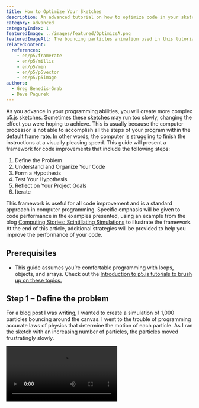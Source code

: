 ```yaml
---
title: How to Optimize Your Sketches
description: An advanced tutorial on how to optimize code in your sketches to run more efficiently.
category: advanced
categoryIndex: 1
featuredImage: ../images/featured/OptimizeA.png
featuredImageAlt: The bouncing particles animation used in this tutorial displays orange circles bouncing around a dark canvas.
relatedContent:
  references:
    - en/p5/framerate
    - en/p5/millis
    - en/p5/min
    - en/p5/p5vector
    - en/p5/p5image
authors:
  - Greg Benedis-Grab
  - Dave Pagurek
---
```



As you advance in your programming abilities, you will create more complex p5.js sketches. Sometimes these sketches may run too slowly, changing the effect you were hoping to achieve. This is usually because the computer processor is not able to accomplish all the steps of your program within the default frame rate. In other words, the computer is struggling to finish the instructions at a visually pleasing speed. This guide will present a framework for code improvements that include the following steps:

1. Define the Problem
2. Understand and Organize Your Code
3. Form a Hypothesis
4. Test Your Hypothesis
5. Reflect on Your Project Goals
6. Iterate

This framework is useful for all code improvement and is a standard approach in computer programming. Specific emphasis will be given to code performance in the examples presented, using an example from the blog [Computing Stories: Scintillating Simulations](https://gbenedis.medium.com/computing-stories-scintillating-simulations-4dad3c480cd4) to illustrate the framework. At the end of this article, additional strategies will be provided to help you improve the performance of your code.


## Prerequisites

- This guide assumes you’re comfortable programming with loops, objects, and arrays. Check out the [Introduction to p5.js tutorials to brush up on these topics.](/tutorials)


## Step 1 – Define the problem

For a blog post I was writing, I wanted to create a simulation of 1,000 particles bouncing around the canvas. I went to the trouble of programming accurate laws of physics that determine the motion of each particle. As I ran the sketch with an increasing number of particles, the particles moved frustratingly slowly.

<Video src="/videos/tutorials/slow-no-fr.mp4" alt="A 2D animation of particles bouncing on the canvas." />

The problem is that the animation runs too slowly. I wanted to speed up the simulation to improve the visual experience for the viewer. This guide is designed to help you address any situation where you want your code to run more quickly. We will use my example to illustrate the steps involved. If you like, you can view the final blog post: [Scintillating Simulations](https://gbenedis.medium.com/computing-stories-scintillating-simulations-4dad3c480cd4).


## Step 2 – Understand and organize your code

After you have defined the problem, take a step back and reflect on your program. 

- As a first step, you will need to understand what each part of your code does. I often reorganize my code as I go through this process. Improving your code in this way is called [*refactoring*](https://www.geeksforgeeks.org/refactoring-introduction-and-its-techniques/).
- Adding [comments](https://developer.mozilla.org/en-US/docs/MDN/Writing_guidelines/Writing_style_guide/Code_style_guide/JavaScript#comments) is also a great idea, as they can help remind you of your thinking. Comments can be short for small clarifications or long for explaining bigger ideas.
- In this step, I moved the `Particle` class definition into a separate file named `particle.js`. Here is an overview of the class methods that I developed.

```js
class Particle {
  constructor(pos, v, r, h, s) {
    // Code that creates and initializes object.
  }

  collide(p) {
    // Code that handles a single collision with another
    // particle p using a collision algorithm based on
    // Newtonian Mechanics.
  }

  bounce() {
    // Code that handles reflection off walls.
  }

  update() {
    // Code that uses velocity and gravity to update position.
  }

  show() {
    // Code that renders Particle object on the canvas.
  }
}
```

It is important to deeply understand the specific problem that occurred. In this case, we know that the animation is running slowly because the frame rate is lower than expected. The frame rate is the number of frames the animation gets displayed every second. Each frame is one iteration of your `draw()` function.

If you don’t specify the frame rate in p5.js, by default, it attempts to reach a frame rate of 60 frames per second. This creates a smooth animation based on how quickly your brain can process information through your eyes. Movement at a rate of 30 frames per second or higher will appear continuous. As the amount of time it takes `draw()` to run increases, if there is no longer enough time for it to run the desired number of times per second, you will see the frame rate lower. This is what made my animation look so different from what I wanted. To better understand what is going on, you may want to refer to the [`frameRate()`](/reference/p5/frameRate) documentation.

Below, I show the animation with the frame rate displayed. Displaying it will make it easier to see the impact of changes we make.

<Video src="/videos/tutorials/slow-w-fr.mp4" alt="Bouncing particles with the frame rate displayed on the canvas that reads at or close to “20”" />

In this case, I am trying to improve the performance of my code. The same type of process would apply to improving other aspects of your code’s functionality. 


## Step 3 – Form a hypothesis

After spending some time reviewing my code, I developed a hunch that the problem was in the collision detection algorithm. To detect collisions, I had to compare every pair of particles to determine how close they were to each other. The first particle would be compared with the other 999 particles. Then the second particle would be compared with the other 998 particles, and so on. With 1,000 particles, there are about 1,000 x 1,000 = 1,000<sup>2</sup> = 1,000,000 comparisons.

Estimating how many times a loop runs is a good way to determine how long it will take for your code to run. Sometimes programmers use [big O notation](https://www.freecodecamp.org/news/big-o-notation-why-it-matters-and-why-it-doesnt-1674cfa8a23c/), which describes the complexity of an algorithm. You could say that my collision algorithm has a time complexity of O(*n*<sup>2</sup>)<sup> </sup>because the number of comparisons required is the square of the number of particles *n*. With 1,000, there are about 1,000<sup>2 </sup>comparisons. Here is my `collisions()` function that did all this work:

```js
function collisions() {
  // For each pair of particles, determine if they have collided.
  for (let i = 0; i < particles.length - 1; i += 1) {
    for (let j = i + 1; j < particles.length; j += 1) {
      // declares local variables b1 and b2 to stored compared particles     
      // in order to simplify expressions below.
      let b1 = particles[i];
      let b2 = particles[j];

      // Copy the current position and velocity
      // vectors of each particle.
      let pos1 = b1.pos.copy();
      let pos2 = b2.pos.copy();
      let vel1 = b1.vel.copy();
      let vel2 = b2.vel.copy();

      // Calculate the next position using Euler’s method.
      pos1.add(vel1.mult(dt));
      pos2.add(vel2.mult(dt));
     
      // Check for a collision.
      if (pos1.dist(pos2) < b1.r + b2.r) {
        b1.collide(b2);
      }
    }
  }
}
```

Usually, the operation that runs the most times is the culprit for slowing down the program. It is also possible that another part of the code is contributing to the slowdown as well. Updating the position of 1,000 particles and rendering them takes time. It also might be problematic that I am using the [`p5.Vector.copy()`](/reference/p5.Vector/copy) method when calculating new particle positions. There may be some calls to `p5.Vector.copy()` in the `Particle.collide()` method as well. Making copies of objects requires allocating new memory for vectors each time the loop runs; this takes time. It might be possible to save time by modifying existing vectors instead of making brand new copies.

It’s important to understand as much as you can about what your code is doing, step by step, and then develop an idea for how to address it. If you are not sure what is happening in a piece of code, a great strategy is to include a [`console.log()`](/reference/console/log) or `print()` to print out the value of a variable to the console.


## Step 4 – Test your hypothesis

The simplest way to test your ideas is to make changes and then see what happens. It is usually best to make one change at a time and test between each change. Be careful and deliberate in your testing. Use the process to better understand your code. 

While testing my code, I thought to myself, “Do I need to have 1,000 particles?” I tried the sketch with 500 particles instead.

```js
let numParticles = 500;
// Rest of sketch.
```

Look at the difference it makes! I included the frame rate in the visualization using the `frameRate()` function. I display it on the canvas, but an alternative is to simply print it out to the console using `console.log(frameRate())`.

<Columns>
<Column>
#### Before

<Video src="/videos/tutorials/slow-w-fr.mp4" alt="Bouncing particles with the frame rate displayed on the canvas that reads at or close to “20”" />
</Column>
<Column>
#### After

<Video src="/videos/tutorials/fast-w-fr.mp4" alt="Bouncing particles with the frame rate displayed on the canvas that reads at or close to “60”" />
</Column>
</Columns>

The sketch runs smoothly with fewer particles, so that change seems to solve the problem. It is probably the easiest solution available.

Similarly, I wondered if I needed to simulate the actual laws of physics. In this case, that was important to the project, but for a game, a simplified version of the physics could still work well and greatly improve performance.

I could also try to use memory more effectively by modifying the original [`p5.Vector`](/reference/p5.Vector) objects and avoiding calls to `p5.Vector.copy()`. This kind of change requires care. When you update an object that is used elsewhere in your code, you might cause an inadvertent bug.

A great strategy is to make a change and see how it improves performance using `frameRate()` as a benchmarking tool. If the frame rate drops, you know you have a problem. This also allows you to ensure you have not inadvertently introduced a new bug into the code.

As you become more sophisticated in your testing, you may want other ways to evaluate what is happening quantitatively. With Chrome, you can open up the developer tools and turn on the “[Show FPS meter](https://developer.chrome.com/docs/devtools/performance#analyze_frames_per_second)” option to get a graph of FPS (frames per second, the unit `frameRate()` measures). 

You might also want to check how much time a function or subroutine takes to run. A quick way to do this is called *manual profiling*. Using the [`millis()`](/reference/p5/millis) function, you can check the time before and after a block of code. For example:

```js
let start = millis(); // store the time before the code block.
// Do the stuff that you want to time
random(0, 100);

// store the time after the code block
let end = millis();
let elapsed = end - start;
console.log(`This took: ${elapsed} ms.`) // print the difference or time elapsed.
```

It is best to run the code you are trying to profile multiple times and then compute the average.

<Callout title="Note">
`console.log()` and `print()` will slow down your code, so be sure to remove them from the final version of your project!
</Callout>

If you are feeling confident with these steps, you might want to try *automated profiling.* The developer tools in Chrome have a [performance evaluation feature](https://developer.chrome.com/docs/devtools/performance/reference) so you can automatically get a snapshot of performance in your code. 

Begin by opening Chrome DevTools and navigating to the “Performance” tab. Initiate recording by clicking the circular button or using the shortcut (Ctrl+E/Cmd+E), and then perform interactions on your web page to simulate user actions. Click the Stop button in the profiler after it has collected a few seconds of data.

![A screenshot of the profiler in the Chrome developer tools before recording. It says, "Click the record button or hit Cmd+E to start a new recording. Click the reload button or hit Cmd+Shift+E to record the page load. After recording, select an area of interest in the overview by dragging. Then, zoom and pan the timeline with the mousewheel or WASD keys."](../images/advanced/chrome-record.png)

In my case, I just let the animation run after I clicked record. The profiler captures a detailed timeline of events, including CPU and memory usage. These usage figures can give you more insight into why your algorithm may be running slowly. You can view performance using the [Flame chart](https://developer.chrome.com/docs/devtools/performance#find_the_bottleneck), which visually represents the call stack and highlights functions contributing significantly to execution time. I clicked on the Bottom-Up tab to determine which functions took the most time.

![A screenshot of the Bottom-Up tab of the Chrome profiler after having recorded data, displayed in a table. The Self Time, Total Time, and Activity columns are visible, sorted by Self Time descending. The top item is the copy method, accounting for 48.3% of the time.](../images/advanced/chrome-profiler-bottom-up.png)

It looks like I was right about the `collisions()` function, which takes 93.4% of the time. It seems like most of that is taken up by using [`p5.Vector`](/reference/p5.Vector) and its `.copy()` method in that loop. Of course, you will need to have nicely named functions for this tool to be helpful. See the [performance features reference](https://developer.chrome.com/docs/devtools/performance/reference/#:~:text=%23%20The%20Bottom%2DUp%20tab,learn%20how%20to%20select%20portions.) page for complete documentation.

Once you are satisfied with your level of knowledge of the different choices available to you, it is time to decide how to improve your code.


## Step 5 – Reflect on your goals and decide

Optimizing your code is an ongoing process that involves trade-offs. Consider carefully what you are trying to accomplish and remember that developing code is a creative process. You can try out different ideas by making copies of your sketch and then seeing which solution best meets your needs. For my project, the best solution might be to reduce the number of particles in the simulation. 

Scientists and game developers who study [physics simulations](https://natureofcode.com/physics-libraries/), like the one we’ve been looking at, have developed an alternative strategy of dividing the canvas into smaller regions so that you only have to detect collisions between particles in the same region. That is a clever solution that would require considerable refactoring of my code and might be the subject of a future tutorial. Look up [“spatial partitioning” in games](https://gameprogrammingpatterns.com/spatial-partition.html) to find more information online.

Make the decision that best meets the goals of your project and take advantage of learning more about coding in the process.


## Step 6 – Iterate

Programming is an iterative process. Keep going through these steps to develop and expand your sketches. When I was working on my blog post, I went through the steps multiple times until I created an animation that performed well. By iterating, I could focus on one issue at a time, improving my sketch step by step. For example, I reduced the number of particles so that the animation ran smoothly and at an appropriate speed.


## Additional performance improvement strategies

There are many ways to improve your sketch’s performance. Here are some helpful tips and techniques that you can try in different scenarios.


### Frontload time-consuming processes

If you can, it’s best to frontload processes that take up a lot of time, such as image processing, so that they run once, rather than every frame in `draw()`. Do as much as you can during `setup()` so that `draw()` can be as fast as possible. Add a `preload()` function to ensure files are loaded into your projects before other functions begin.


### Disable the [Friendly Error System](https://github.com/processing/p5.js/blob/main/contributor_docs/friendly_error_system.md) (FES)

When you use the non-minified `p5.js` file, as opposed to `p5.min.js`, there is a Friendly Error System (FES) that provides warnings about issues such as unexpected arguments passed to a function. The FES can significantly slow down your code, up to \~10x in some cases! You can [disable the FES](https://github.com/processing/p5.js/wiki/Optimizing-p5.js-Code-for-Performance#disable-the-friendly-error-system-fes) with one line of code at the top of your sketch:

```js
p5.disableFriendlyErrors = true; // disables FES
```


### Use native JavaScript

You can speed up your code by using [native JavaScript](https://developer.mozilla.org/en-US/docs/Web/JavaScript/Reference) methods over p5.js methods. For example, you can call `Math.min(5, 4, 3)` using the [`Math` object](https://developer.mozilla.org/en-US/docs/Web/JavaScript/Reference/Global_Objects/Math), instead of `min(5, 4, 3)` from the [p5.js library](/reference/p5/min).

Here are some examples, recorded in Chrome, running each method 10,000,000 times:

<table>

<tr>

<th>

</th>

<th>

Method

</th>

<th>

Time (ms)

</th>

</tr>

<tr>

<th rowspan="2">

Random

</th>

<td>

p5.js `random()`

</td>

<td>

283.88

</td>

</tr>

<tr>

<td>

Native `Math.random()`

</td>

<td>

190.01

</td>

</tr>

<tr>

<th rowspan="2">

Minimum

</th>

<td>

p5.js `min()`

</td>

<td>

781.41

</td>

</tr>

<tr>

<td>

Native `Math.min()`

</td>

<td>

538.15

</td>

</tr>

</table>


### Image processing

When looping through the pixels in an image, you can get an easy performance boost by simply reducing the size of your image or by sampling it. If you are working with a 1,000 x 1,000 image, you are iterating through 1,000,000 pixels. If you chop that image in half to 500 x 500 (250,000 pixels), you now only need to do 1/4 of the iterations you were doing previously. 

You have several options when it comes to resizing and sampling:

- Resize the image before importing by using an app such as Photoshop or [GIMP](https://www.gimp.org/tutorials/GIMP_Quickies/#changing-the-size-dimensions-of-an-image-scale). This will likely result in the best quality image because you can control the resizing algorithm and apply filters to sharpen the image.
- Resize the image using [`p5.Image`](/reference/p5/p5.Image)’s [`resize()`](/reference/p5.Image/resize) method. Here, you are mostly at the whim of the browser for how it handles resizing. Check out MDN for more info on [image rendering](https://developer.mozilla.org/en-US/docs/Web/CSS/image-rendering).
- Sample the image by only drawing every 2nd (or 3rd or 4th, etc.) pixel from the original image. Dead simple and effective, but you can potentially lose thin details in the image if you skip a lot of pixels.
- Practically speaking, these appear to have roughly the same performance. Resizing the image beforehand gives you the most control over the final visuals. If you can’t resize, sampling or resizing in the sketch may serve you well.
- One last note! If you are doing drastic resizing of an image or you have an image with important fine details, sampling or resizing can give pretty poor results.


# Next Steps

- [Refactoring Code](https://www.geeksforgeeks.org/refactoring-introduction-and-its-techniques/)
- [What is Big O Notation?](https://www.freecodecamp.org/news/big-o-notation-why-it-matters-and-why-it-doesnt-1674cfa8a23c/)
- [Analyze Runtime Performance - Chrome](https://developer.chrome.com/docs/devtools/performance)
- [Performance features reference - Chrome](https://developer.chrome.com/docs/devtools/performance/reference/#:~:text=%23%20The%20Bottom%2DUp%20tab,learn%20how%20to%20select%20portions.)
- [Physics Libraries](https://natureofcode.com/physics-libraries/)
- [Spatial Partition](https://gameprogrammingpatterns.com/spatial-partition.html)
- [Optimizing p5.js WebGL Sketches](/tutorials/optimizing-webgl-sketches)


# References

- [Scintillating Simulations](https://gbenedis.medium.com/computing-stories-scintillating-simulations-4dad3c480cd4) - inspiration blog post
- [Javascript Comments](https://www.w3schools.com/js/js_comments.asp)
- [Javascript reference](https://developer.mozilla.org/en-US/docs/Web/JavaScript/Reference)
- [Image-rendering](https://developer.mozilla.org/en-US/docs/Web/CSS/image-rendering)
- [Math functions](https://developer.mozilla.org/en-US/docs/Web/JavaScript/Reference/Global_Objects/Math)
- [p5.js Friendly Error System](https://github.com/processing/p5.js/blob/main/contributor_docs/friendly_error_system.md)
- [p5.js reference](https://p5js.org/reference/)

